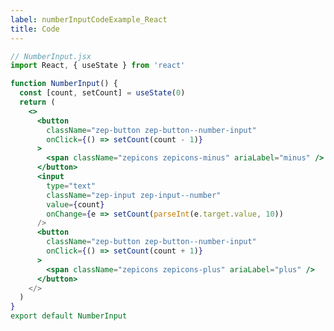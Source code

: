 ```yaml
---
label: numberInputCodeExample_React
title: Code
---
```


```jsx
// NumberInput.jsx
import React, { useState } from 'react'

function NumberInput() {
  const [count, setCount] = useState(0)
  return (
    <>
      <button
        className="zep-button zep-button--number-input"
        onClick={() => setCount(count - 1)}
      >
        <span className="zepicons zepicons-minus" ariaLabel="minus" />
      </button>
      <input
        type="text"
        className="zep-input zep-input--number"
        value={count}
        onChange={e => setCount(parseInt(e.target.value, 10))
      />
      <button
        className="zep-button zep-button--number-input"
        onClick={() => setCount(count + 1)}
      >
        <span className="zepicons zepicons-plus" ariaLabel="plus" />
      </button>
    </>
  )
}
export default NumberInput
```
